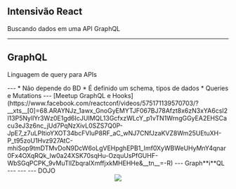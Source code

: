 


<Head>
  <title>Class 5</title>
</Head>

<Container>
  <Center>
    <GFLogo src={require('file-loader!../assets/gf-react2.png')} />
  </Center>
  <h2>Intensivão React</h2>
  <p>Buscando dados em uma API GraphQL</p>
</Container>

---
<Container>
  <Center>
    <GFLogo src={require('file-loader!../assets/graphql.png')} />
  </Center>
  <h2>GraphQL</h2>
  <p>Linguagem de query para APIs</p>
</Container>
---
* Não depende do BD
* É definido um schema, tipos de dados 
* Queries e Mutations
---
[Meetup GraphQL e Hooks](https://www.facebook.com/reactconf/videos/575171139570703/?__xts__[0]=68.ARAYNJz_1awx_GnoGyEMYTJF067BJ78Afzt8x6zN3xYA6csI2l13P5NyllYr3Wz0E1gd6IcJUIMQL13GcfxzWLcY_p1vTN1WrngGGyEA2EHSCacu3eJ3z6nc_jUd7PqNzXivL0SZS7Q0P-JpE7_z7uLPItioYXOT34bcFVIuP8RF_aC_wNJ7CNfJzaKVZ8Wm25UEtuXH-P_t95zoU1Hvz927AtC-mhiSop9tmDTMvDoN9DcW6oLgVEHpghEPB1_Imf0XyWBWeUHyMnY4qnar0Fx4OXqRQk_Iw0a24XSK70sqHu-OzquUsPfGUHF-WbSGqPCPK_9vMuTllZbqraIXmffjxkMHEHHe&__tn__=-R)
---
Graph**i**QL
---
<CodeSurfer
  title="Query"
  code={require("!raw-loader!./graphql-var.js")}
  lang="javascript"
  showNumbers={false}
  dark={true}
  steps={[
    { notes: "Como usar var?"},
    { lines: [2], notes: "Declarando na Query" },
    { lines: [2], notes: "Utilizando" },
  ]}
/>
---
<CodeSurfer
  title="Apollo"
  code={require("!raw-loader!./apollo.js")}
  lang="javascript"
  showNumbers={false}
  dark={true}
  steps={[
    { notes: "Como utilizar"},
    { range: [1, 4], notes: "Imports" },
    { range: [6, 8], notes: "Conexão" },
    { range: [11, 19], notes: "Query" },
    { range: [21, 32], notes: "Component" },
  ]}
/>
---
DOJO
<Container>
  <Center>
    <img src={require('file-loader!../assets/dojo.jpg')} />
  </Center>
</Container>